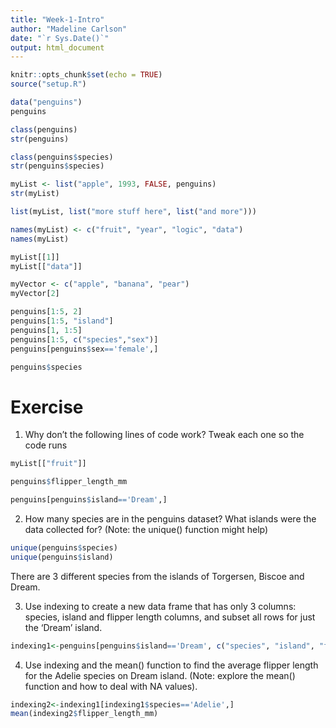 ```yaml
---
title: "Week-1-Intro"
author: "Madeline Carlson"
date: "`r Sys.Date()`"
output: html_document
---
```


```r
knitr::opts_chunk$set(echo = TRUE)
source("setup.R")
```

```r
data("penguins")
penguins
```

```r
class(penguins)
str(penguins)

class(penguins$species)
str(penguins$species)
```

```r
myList <- list("apple", 1993, FALSE, penguins)
str(myList)

list(myList, list("more stuff here", list("and more")))

names(myList) <- c("fruit", "year", "logic", "data")
names(myList)
```

```r
myList[[1]]
myList[["data"]]

myVector <- c("apple", "banana", "pear")
myVector[2]

penguins[1:5, 2]
penguins[1:5, "island"]
penguins[1, 1:5]
penguins[1:5, c("species","sex")]
penguins[penguins$sex=='female',]

penguins$species
```

# Exercise

1.  Why don't the following lines of code work? Tweak each one so the code runs

```r
myList[["fruit"]]

penguins$flipper_length_mm

penguins[penguins$island=='Dream',]
```

2.    How many species are in the penguins dataset? What islands were the data collected for? (Note: the unique() function might help)

```r
unique(penguins$species)
unique(penguins$island)
```
There are 3 different species from the islands of Torgersen, Biscoe and Dream.

3.    Use indexing to create a new data frame that has only 3 columns: species, island and flipper length columns, and subset all rows for just the ‘Dream’ island.

```r
indexing1<-penguins[penguins$island=='Dream', c("species", "island", "flipper_length_mm")]
```


4.    Use indexing and the mean() function to find the average flipper length for the Adelie species on Dream island. (Note: explore the mean() function and how to deal with NA values).

```r
indexing2<-indexing1[indexing1$species=='Adelie',]
mean(indexing2$flipper_length_mm)
```



